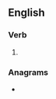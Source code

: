 ==English==

===Verb===
{{head|en|past participle}}

# {{past participle of|give out|lang=en|nocat=1}}

===Anagrams===
* {{anagrams|en|a=eginotuv|outgiven}}